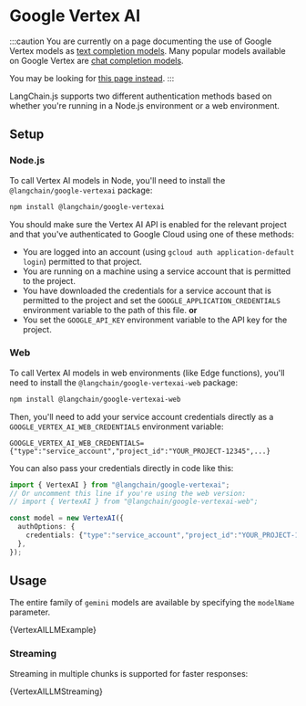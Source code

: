 # Google Vertex AI

:::caution
You are currently on a page documenting the use of Google Vertex models as [text completion models](/docs/concepts/#llms). Many popular models available on Google Vertex are [chat completion models](/docs/concepts/#chat-models).

You may be looking for [this page instead](/docs/integrations/chat/google_vertex_ai/).
:::

LangChain.js supports two different authentication methods based on whether
you're running in a Node.js environment or a web environment.

## Setup

### Node.js

To call Vertex AI models in Node, you'll need to install the `@langchain/google-vertexai` package:


<IntegrationInstallTooltip></IntegrationInstallTooltip>

```bash npm2yarn
npm install @langchain/google-vertexai
```

You should make sure the Vertex AI API is
enabled for the relevant project and that you've authenticated to
Google Cloud using one of these methods:

- You are logged into an account (using `gcloud auth application-default login`)
  permitted to that project.
- You are running on a machine using a service account that is permitted
  to the project.
- You have downloaded the credentials for a service account that is permitted
  to the project and set the `GOOGLE_APPLICATION_CREDENTIALS` environment
  variable to the path of this file.
  **or**
- You set the `GOOGLE_API_KEY` environment variable to the API key for the project.

### Web

To call Vertex AI models in web environments (like Edge functions), you'll need to install
the `@langchain/google-vertexai-web` package:

```bash npm2yarn
npm install @langchain/google-vertexai-web
```

Then, you'll need to add your service account credentials directly as a `GOOGLE_VERTEX_AI_WEB_CREDENTIALS` environment variable:

```
GOOGLE_VERTEX_AI_WEB_CREDENTIALS={"type":"service_account","project_id":"YOUR_PROJECT-12345",...}
```

You can also pass your credentials directly in code like this:

```typescript
import { VertexAI } from "@langchain/google-vertexai";
// Or uncomment this line if you're using the web version:
// import { VertexAI } from "@langchain/google-vertexai-web";

const model = new VertexAI({
  authOptions: {
    credentials: {"type":"service_account","project_id":"YOUR_PROJECT-12345",...},
  },
});
```

## Usage

The entire family of `gemini` models are available by specifying the `modelName` parameter.


<CodeBlock language="typescript">{VertexAILLMExample}</CodeBlock>

### Streaming

Streaming in multiple chunks is supported for faster responses:


<CodeBlock language="typescript">{VertexAILLMStreaming}</CodeBlock>
